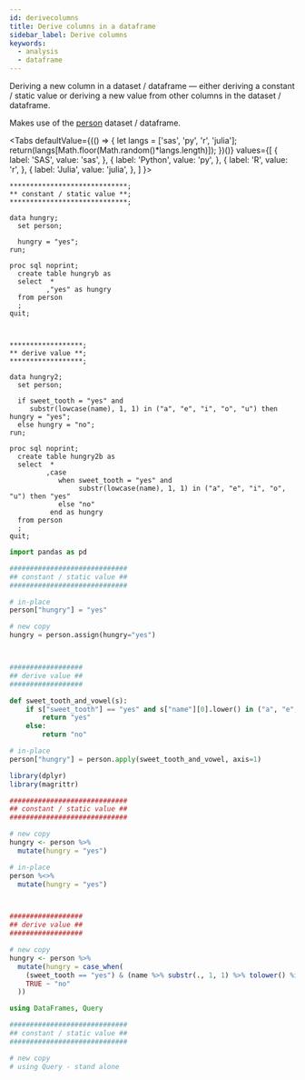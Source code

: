 ```yaml
---
id: derivecolumns
title: Derive columns in a dataframe
sidebar_label: Derive columns
keywords:
  - analysis
  - dataframe
---
```


Deriving a new column in a dataset / dataframe &mdash; either deriving a constant / static value or deriving a new value from other columns in the dataset / dataframe.

Makes use of the [person](../gettingstarted/rowwiseinit) dataset / dataframe.


<Tabs
  defaultValue={(() => {
    let langs = ['sas', 'py', 'r', 'julia'];
    return(langs[Math.floor(Math.random()*langs.length)]);
  })()}
  values={[
    { label: 'SAS', value: 'sas', },
    { label: 'Python', value: 'py', },
    { label: 'R', value: 'r', },
    { label: 'Julia', value: 'julia', },
  ]
}>
<TabItem value="sas">

```sas
*****************************;
** constant / static value **;
*****************************;

data hungry;
  set person;
  
  hungry = "yes";
run;

proc sql noprint;
  create table hungryb as
  select  *
         ,"yes" as hungry
  from person
  ;
quit;



******************;
** derive value **;
******************;

data hungry2;
  set person;
  
  if sweet_tooth = "yes" and
     substr(lowcase(name), 1, 1) in ("a", "e", "i", "o", "u") then hungry = "yes";
  else hungry = "no";
run;

proc sql noprint;
  create table hungry2b as
  select  *
         ,case
            when sweet_tooth = "yes" and
                 substr(lowcase(name), 1, 1) in ("a", "e", "i", "o", "u") then "yes"
            else "no"
          end as hungry
  from person
  ;
quit;
```

</TabItem>
<TabItem value="py">

```py
import pandas as pd

#############################
## constant / static value ##
#############################

# in-place
person["hungry"] = "yes"

# new copy
hungry = person.assign(hungry="yes")



##################
## derive value ##
##################

def sweet_tooth_and_vowel(s):
    if s["sweet_tooth"] == "yes" and s["name"][0].lower() in ("a", "e", "i", "o", "u"):
        return "yes"
    else:
        return "no"

# in-place
person["hungry"] = person.apply(sweet_tooth_and_vowel, axis=1)
```

</TabItem>
<TabItem value="r">

```r
library(dplyr)
library(magrittr)

#############################
## constant / static value ##
#############################

# new copy
hungry <- person %>%
  mutate(hungry = "yes")

# in-place
person %<>%
  mutate(hungry = "yes")



##################
## derive value ##
##################

# new copy
hungry <- person %>%
  mutate(hungry = case_when(
    (sweet_tooth == "yes") & (name %>% substr(., 1, 1) %>% tolower() %in% c("a", "e", "i", "o", "u")) ~ "yes",
    TRUE ~ "no"
  ))
```

</TabItem>
<TabItem value="julia">

```julia
using DataFrames, Query

#############################
## constant / static value ##
#############################

# new copy
# using Query - stand alone

```

</TabItem>
</Tabs>
